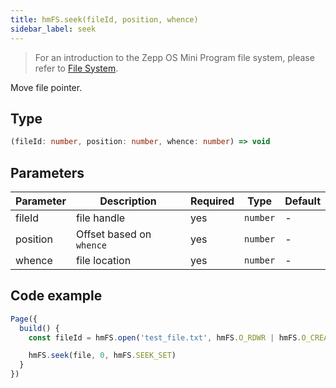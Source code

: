 ```yaml
---
title: hmFS.seek(fileId, position, whence)
sidebar_label: seek
---
```


> For an introduction to the Zepp OS Mini Program file system, please refer to [File System](../../../guides/framework/device/fs.md).

Move file pointer.

## Type

```ts
(fileId: number, position: number, whence: number) => void
```

## Parameters

| Parameter | Description              | Required | Type     | Default |
| --------- | ------------------------ | -------- | -------- | ------- |
| fileId    | file handle              | yes      | `number` | -       |
| position  | Offset based on `whence` | yes      | `number` | -       |
| whence    | file location            | yes      | `number` | -       |

## Code example

```js
Page({
  build() {
    const fileId = hmFS.open('test_file.txt', hmFS.O_RDWR | hmFS.O_CREAT)

    hmFS.seek(file, 0, hmFS.SEEK_SET)
  }
})
```
